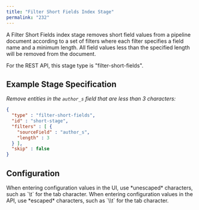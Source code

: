 ```yaml
---
title: "Filter Short Fields Index Stage"
permalink: "232"
---
```


A Filter Short Fields index stage removes short field values from a pipeline document according to a set of filters where each filter specifies a field name and a minimum length. All field values less than the specified length will be removed from the document.

For the REST API, this stage type is "filter-short-fields".

## Example Stage Specification

*Remove entities in the `author_s` field that are less than 3 characters:*

```json
{
  "type" : "filter-short-fields",
  "id" : "short-stage",
  "filters" : [ {
    "sourceField" : "author_s",
    "length" : 3
  } ],
  "skip" : false
}
```

## Configuration

<Tip>
When entering configuration values in the UI, use *unescaped* characters, such as `\t` for the tab character. When entering configuration values in the API, use *escaped* characters, such as `\\t` for the tab character.
</Tip>




<SchemaParamFields schema={schema}/>
